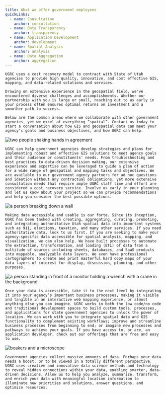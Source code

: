 ```yaml
---
title: What we offer government employees
quickLinks:
  - name: Consultation
    anchor: consultation
  - name: Data Transparency
    anchor: transparency
  - name: Application Development
    anchor: development
  - name: Spatial Analysis
    anchor: analysis
  - name: Data Aggregation
    anchor: aggregation
---
```




<Layout title={frontmatter.title}>
  <Section title="Solutions for government agencies" stripe>
  <QuickLinks links={frontmatter.quickLinks} slot="quick-links" />

    UGRC uses a cost recovery model to contract with State of Utah agencies to provide high quality, innovative, and cost effective GIS, mapping, and data-related solutions and services.

    Drawing on extensive experience in the geospatial field, we've encountered diverse challenges and accomplishments. Whether our partnership with you is large or small, reaching out to us early in your process often ensures optimal returns on investment and a smoother path to success.

    Below are the common areas where we collaborate with other government agencies, yet we excel at everything “spatial”. Contact us today to start a conversation about how GIS and geospatial data can meet your agency's goals and business objectives, and how UGRC can help.

  </Section>

  <Section title="Plan with us">
    <Image
      slot="image"
      src={agreementPhoto}
      alt="two people shaking hands in agreement"
      class="w-full max-w-[400px]"
    />

    UGRC can help government agencies develop strategies and plans for implementing robust and effective GIS solutions to meet agency goals and their audience or constituents' needs. From troubleshooting and best practices to data-driven decision making, our extensive experience and expertise can be leveraged to guide a plan of action for a wide range of geospatial and mapping tasks and objectives. We are available to our government agency partners for ad hoc questions and ideation without any contractual obligations, yet more extensive consultation needs that require ample UGRC staff time and effort are considered a cost recovery service. Involve us early in your planning and let us know about your project so we can provide recommendations and help you consider the best possible options.

  </Section>
  <Section title="Make data accessible" stripe>
    <Image
      slot="image"
      src={accessiblePhoto}
      alt="a person breaking down a wall"
      class="w-full max-w-[400px]"
    />

    Making data accessible and usable is our forte. Since its inception, UGRC has been tasked with creating, aggregating, curating, promoting, and integrating authoritative Utah spatial data into important systems such as 911, elections, taxation, and many other services. If you need authoritative data, look to us first. If you are seeking to make your agency-specific data accessible for spatial analysis, mapping, and visualization, we can also help. We have built processes to automate the extraction, transformation, and loading (ETL) of data from a multitude of sources including sheets, databases, and SaaS products into mappable, analyzable data layers. We even have professional cartographers to create and print masterful hard copy maps of your data layers of interest for display, discussion, planning, and other purposes.

  </Section>
  <Section title="Let us build">
    <Image
      slot="image"
      src={applicationDevelopmentPhoto}
      alt="a person standing in front of a monitor holding a wrench with a crane in the background"
      class="w-full max-w-[400px]"
    />

    Once your data is accessible, take it to the next level by integrating it into your agency’s important business processes, making it visible and tangible in an interactive web mapping experience, or almost anything else you can imagine. UGRC works in both the low code/no code and traditional development spaces to build custom tools, processes, and applications for state government agencies to unlock the power of location. We can work with you to integrate spatial data and GIS functionality to complement existing workflows; improve and streamline business processes from beginning to end; or imagine new processes and pathways to achieve your goals. If you have access to, or are, an application developer, check out our offerings that are free and easy to use.

  </Section>
  <Section title="Investigate your data" stripe>
    <Image
      slot="investigate"
      src={dataSciencePhoto}
      alt="beakers and a microscope"
      class="w-full max-w-[400px]"
    />

    Government agencies collect massive amounts of data. Perhaps your data needs a boost, or to be viewed in a totally different perspective. UGRC uses creative and innovative data science methods and technology to reveal hidden connections within your data, enabling smarter, data-driven decisions. Allow us to help you analyze, summarize, transform, and enrich your data with meaningful location information to illuminate new priorities and solutions, answer questions, and optimize resources.

</Layout>
